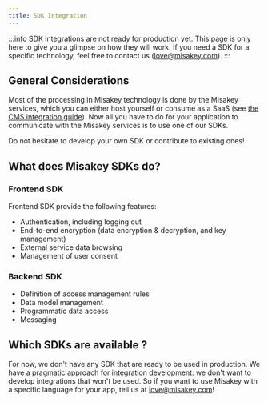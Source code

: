 ```yaml
---
title: SDK Integration
---
```


:::info
SDK integrations are not ready for production yet. This page is only here to give you a glimpse on how they will work.
If you need a SDK for a specific technology, feel free to contact us ([love@misakey.com](mailto:love@misakey.com)).
:::

## General Considerations

Most of the processing in Misakey technology is done by the Misakey services, which you can either host yourself or consume as a SaaS (see [the CMS integration guide](/integrations/cms-integrations.mdx)). Now all you have to do for your application to communicate with the Misakey services is to use one of our SDKs.

Do not hesitate to develop your own SDK or contribute to existing ones!

## What does Misakey SDKs do?

### Frontend SDK

Frontend SDK provide the following features:
- Authentication, including logging out
- End-to-end encryption (data encryption & decryption, and key management)
- External service data browsing
- Management of user consent

### Backend SDK

- Definition of access management rules
- Data model management
- Programmatic data access 
- Messaging

## Which SDKs are available ?

For now, we don't have any SDK that are ready to be used in production. We have a pragmatic approach for integration development: we don't want to develop integrations that won't be used. So if you want to use Misakey with a specific language for your app, tell us at [love@misakey.com](mailto:love@misakey.com)!
